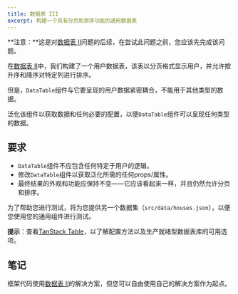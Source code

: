 ```yaml
---
title: 数据表 III
excerpt: 构建一个具有分页和排序功能的通用数据表
---
```


**注意：**这是对[数据表 II](/questions/user-interface/data-table-ii)问题的后续，在尝试此问题之前，您应该先完成该问题。

在[数据表 II](/questions/user-interface/data-table-ii)中，我们构建了一个用户数据表，该表以分页格式显示用户，并允许按升序和降序对特定列进行排序。

但是，`DataTable`组件与它要呈现的用户数据紧密耦合，不能用于其他类型的数据。

泛化该组件以获取数据和任何必要的配置，以便`DataTable`组件可以呈现任何类型的数据。

## 要求

* `DataTable`组件不应包含任何特定于用户的逻辑。
* 修改`DataTable`组件以获取泛化所需的任何props/属性。
* 最终结果的外观和功能应保持不变——它应该看起来一样，并且仍然允许分页和排序。

为了帮助您进行测试，将为您提供另一个数据集（`src/data/houses.json`），以便您使用您的通用组件进行测试。

**提示**：查看[TanStack Table](https://tanstack.com/table/)，以了解配置方法以及生产就绪型数据表库的可用选项。

## 笔记

框架代码使用[数据表 II](/questions/user-interface/data-table-ii)的解决方案，但您可以自由使用自己的解决方案作为起点。
